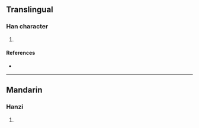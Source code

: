 {{character info/new}}
==Translingual==

===Han character===
{{Han char|rn=85|rad=水|as=12|sn=15|four=|canj=EGBT|ids=⿰氵壹}}

# {{defn|Han|sort=水12}}

====References====
* {{Han ref|kx=0650.240|dkj=18282|dj=1061.050|hdz=31736.050|uh=6F71|ud=28529}}

----

==Mandarin==

===Hanzi===
{{cmn-hanzi|pin=[[sǎ]] ([[sa3]]), [[y]] (yie)|wg=sa<sup>3</sup>, i<sup>e</sup>}}

# {{defn|lang=cmn|sort=水12}}